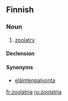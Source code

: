 ==Finnish==

===Noun===
{{infl|fi|noun}}

# [[zoolatry]]

====Declension====
{{fi-decl-kulkija|zoolatri}}

====Synonyms====
* [[eläintenpalvonta]]

[[fr:zoolatria]]
[[ru:zoolatria]]